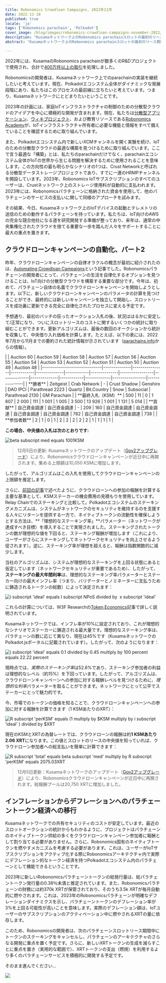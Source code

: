 ```yaml
---
title: Robonomics Crowdloan Campaigns, 2022年11月
date: 2022-11-18
published: true
locale: 'ja'
tags: ['Robonomics parachain', 'Polkadot']
cover_image: /blog/images/robonomics-crowdloan-campaigns-november-2022/cover.jpg
description: "Kusamaネットワーク上のRobonomics parachainスロットの最初のリース期間が終了間近です。オークション＃20に勝利することで、Robonomicsをベースにした最初のプロジェクトをPolkadotエコシステム内で立ち上げ、設定、テストする機会を得ました。"
abstract: "Kusamaネットワーク上のRobonomics parachainスロットの最初のリース期間が終了間近です。オークション＃20に勝利することで、Robonomicsをベースにした最初のプロジェクトをPolkadotエコシステム内で立ち上げ、設定、テストする機会を得ました。"

---
```


2022年には、KusamaのRobonomics parachainが数多くのR&Dプロジェクトで使用され、合計で[400万件以上の取引](https://robonomics.subscan.io/)を処理しました。

Robonomicsの開発者は、Kusamaネットワーク上でのparachainの実装を継続したいと考えています。現在、Polkadotエコシステム全体がダイナミックな発展段階にあり、私たちはこのプロセスの最前線に立ちたいと考えています。つまり、Kusamaネットワークにとどまりたいということです。

2023年の計画には、家庭IoTインフラストラクチャの制御のための分散型クラウドのアイデアを中心に積極的な開発が含まれます。現在、私たちは[分散型アプリケーション](https://robonomics.app/)、[ウィキプロジェクト](https://wiki.robonomics.network/)、および教育リソースである[Robonomics Academy](http://robonomics.academy/)が、IoTインフラストラクチャ所有者に必要な機能と情報をすべて備えていることを確認するために取り組んでいます。

また、Polkadotエコシステム内で新しいXCMチャンネルを開く実験を続け、IoTのための分散型クラウドの最適な構築を見つけるために取り組んでいます。ここで言う最適な「構築」とは、私たちのparachainだけでなく、parachainエコシステム全体がIoTの世界から生じる問題を解決するために使用されることを意味します。この方向性の最も明らかなシナリオの1つは、Crust Networkと呼ばれる分散型データストレージプロジェクトであり、すでに一連のHRMPチャンネルを開設しています。2023年、Robonomics IoTサブスクリプションのすべてのユーザーは、Crustネットワーク上のストレージ使用料が自動的に支払われます。2023年には、Robonomicsパラチェーンに格納された資金を使用して、他のパラチェーンのサービスの支払いに関して同様のアプローチを試みます。

その結果、今日、Kusamaネットワーク上のIoTデバイスの起動とテレメトリの送信のための動作するパラチェーンを持っています。私たちは、IoT向けのAWSの完全な競合他社になる道を研究開発する準備が整っており、来年は、通常の中央集権化されたクラウドを捨てる重要な一歩を踏んだ人々をサポートすることに最大の重点を置きます。


## クラウドローンキャンペーンの自動化、パート2

昨年、クラウドローンキャンペーンの自律オラクルの概念が最初に紹介されたのは、[Automating Crowdloan Campaigns](https://robonomics.network/blog/automating-kusama-crowdloan-campaigns/)という記事でした。Robonomicsパラチェーンの開発者にとって、パラチェーンの生活を自律化するオプションを見つけることは、IoT向けの分散型クラウドを構築する重要な部分です。今年は、初めて、パラチェーン自体の名義でクラウドローンキャンペーンを開始しようとします。以下に、新しいクラウドローンキャンペーンのパラメータの計算を見つけることができ、最終的には新しいキャンペーンを独立して開始し、スロットリースを成功裏に更新できる完全に自律化されたプロセスに変える予定です。

予想通り、最初のバッチの狂ったオークション入札の後、状況ははるかに安定して/正常になり、ついにスロットリースのコストに関するいくつかの統計に取り組むことができます。更新アルゴリズムは、最後の数回のオークションから統計を収集して、中央借り入れ価格を計算します。たとえば、以下の表には、2022年7月から11月までの要約された統計情報が示されています（[parachains.info](https://parachains.info/auctions/)からの情報）。

<div class="big-table">
  |                              | Auction 60   | Auction 59     | Auction 58 | Auction 57   | Auction 56 | Auction 55   | Auction 54      | Auction 53   | Auction 52   | Auction 51 | Auction 50  | Auction 49      | Auction 48    | 
  |------------------------------|--------------|----------------|------------|--------------|------------|--------------|-----------------|--------------|--------------|------------|-------------|-----------------|---------------|                                          
  | **勝者**                      | Zeitgeist    | Crab Network   | -          | Crust Shadow | Genshiro   | DAO IPCI     | Parathread 2223 | Quartz       | Bit.Country  | Snow       | Subsocial   | Parathread 2130 | GM Parachain  |
  | **最終入札（KSM）**            | 500          | 11             | 0          | 1 807        | 2 000      | 111          | 1 001           | 1 005        | 3 500        | 13 926     | 1 001       | 1 131           | 5 014         |
  | **貢献**                      | 自己資金調達  | 自己資金調達    | -          | 209          | 160        | 自己資金調達  | 自己資金調達     | 自己資金調達  | 自己資金調達  | 782        | 自己資金調達 | 自己資金調達     | 738           |
  | **参加者数**   | 2             | 1              | 0          | 1            | 2          | 2            | 2               | 2            | 2            | 1          | 1           | 1               | 1             |

</div>

<TextCard alignContent="center" back="transparent">

**この場合、中央値の入札は次のとおりです:**

![beta subscript med equals 1001KSM](/blog/images/robonomics-crowdloan-campaigns-november-2022/formula-1.svg)

</TextCard>

> 12月5日の更新: Kusamaネットワークのアップデート（[Gov2アップグレード](https://twitter.com/nachortti/status/1588203599129190403)）により、Robonomicsクラウドローンキャンペーンが近日中に再開されます。集める上限額は10,050 KSMに増加します。

したがって、アルゴリズムはこの入札を使用してクラウドローンキャンペーンの上限額を推定します。

さらに、[前回の記事](https://robonomics.network/blog/automating-kusama-crowdloan-campaigns/)で述べたように、クラウドローンへの参加の報酬を計算する主要な基準として、KSMステーカーの機会費用の見積もりを使用しています。Relay Chainでのステーキングと比較して。Polkadotエコシステムのステーキングメカニズムは、システムがネットワークのセキュリティを維持するのを支援する人々にリターンを提供する一方で、ネイティブトークンの流動性を確保しようとする方法は、**「理想的なステーキング率」**パラメーター（ネットワークが達成すべき目標）を導入することで実現されました。ステーキングされたトークンの数が理想的な値を下回ると、ステーキング報酬が増加します（これにより、ユーザーがさらにステーキングしてネットワークセキュリティを向上させるよう促されます）。逆に、ステーキング率が理想を超えると、報酬は指数関数的に減少します。

当社のアルゴリズムは、システムが理想的なステーキングを上回る状態にあると仮定しています（ネットワークセキュリティが重要であるため）、したがって、**ステーキングの最大年間利率**は、理想的なステーキング率パラメーターとステーカー向けの最大インフレ率（つまり、バリデーターとノミネーターに支払うために鋳造されるトークンの総数）によって決定されます：

<TextCard alignContent="center" back="transparent">

![i subscript 'ideal' ​equals I subscript NPoS divided by ​ x  subscript 'ideal'](/blog/images/robonomics-crowdloan-campaigns-november-2022/formula-2.svg)

</TextCard>

これらの計算については、W3F Researchの[Token Economics](https://research.web3.foundation/en/latest/polkadot/overview/2-token-economics.html)記事で詳しく説明されています。

Kusamaネットワークでは、インフレ率が10%に設定されており、これが理想的なシナリオでステーカーに鋳造される最大量です。理想的なステーキング率は、パラチェーンの数に応じて異なり、現在は45%です（KusamaネットワークのPolkadot.jsポータルに記載されています）。したがって、次のようになります：

<TextCard alignContent="center" back="transparent">

![i subscript 'ideal' equals 0.1 divided by 0.45 multiply by 100 percent  equals 22.22 percent](/blog/images/robonomics-crowdloan-campaigns-november-2022/formula-3.svg)

</TextCard>

現時点では、*実際のステーキング率*は52.6%であり、ステーキング参加者の利益は理想的なレベル（約15%）を下回っています。したがって、アルゴリズムは、クラウドローンキャンペーンへの参加に対する報酬レベルを見つけるために、*理想的な利率*パラメーターを取ることができます。ネットワークにとって公平でステーカーにとって魅力的です。

今、市場でのトークンの価格を知ることで、クラウドローンキャンペーンへの参加に対する報酬を計算できます（1 KSMあたりのXRT）：

<TextCard alignContent="center" back="transparent">

![R subscript 'perKSM' ​equals (1 multiply by $KSM ​multiply by i subscript 'ideal' ) divided by $XRT ](/blog/images/robonomics-crowdloan-campaigns-november-2022/formula-4.svg)

</TextCard>

現在のKSMとXRTの為替レートでは、クラウドローンの報酬は約**1 KSMあたり2.06 XRT**になります。この値とスロットのリースの中央値を知っていれば、クラウドローン参加者への総支払いを簡単に計算できます：

<TextCard alignContent="center" back="transparent">

![R subscript 'total' equals beta subscript 'med' ​multiply by R subscript 'perKSM' equals 2075.03XRT](/blog/images/robonomics-crowdloan-campaigns-november-2022/formula-5.svg)

</TextCard>

> 12月5日更新：Kusamaネットワークのアップデート（[Gov2アップグレード](https://twitter.com/nachortti/status/1588203599129190403)）により、Robonomicsクラウドローンキャンペーンが近日中に再開されます。総報酬プールは20,750 XRTに増加しました。

## インフレーションからデフレーションへのパラチェーントークン経済への移行

Kusamaネットワークでの共有セキュリティのコストが安定しています。最近のスロットオークションの統計からもわかるように、プロジェクトはパラチェーンのネイティブトークン供給の多くをクラウドローンキャンペーン参加者に報酬として割り当てる必要がありません。さらに、Robonomics固有のネイティブトークンを燃やすメカニズムを考慮する必要があります。これは、ユーザーがIoTサブスクリプションをアクティブ化する際にRobonomicsアーキテクチャ内で実際にデフレーション的なトークン経済を持つPolkadotエコシステム内のパラチェーンとして機能できるということです。

2023年に新しいRobonomicsパラチェーントークンの総発行量は、総パラチェントークン発行量の0.38％未満と推定されています。また、Robonomicsパラチェーンの財務には約370k XRTが保管されており、そのうち3.5k XRTが毎月自動的に燃やされます。これは、2023年のRobonomicsパラチェーンが明確なデフレーションダイナミクスを示し、パラチェーントークンのデフレーション率が3%を上回る可能性が高いことを意味します。実際のデフレーション額は、IoTユーザーのサブスクリプションのアクティベーション中に燃やされるXRTの量に依存します。

このため、Robonomicsの開発者は、次のパラチェーンスロットリース期間中にトークンのステーキングをキャンセルし、パラチェーンのアーキテクチャのさらなる開発に重点を置く予定です。さらに、新しいXRTトークンの生成を減らすことに重点を置き（実用的な範囲で）、XRTトークンの支出（燃焼）を利用するより多くのパラチェーンサービスを積極的に開発する予定です。

そのまま進んでください...

![](/blog/images/robonomics-crowdloan-campaigns-november-2022/keep-walking.jpg)